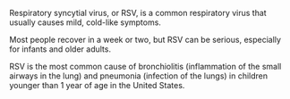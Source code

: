 Respiratory syncytial virus, or RSV, is a common respiratory virus that usually causes mild, cold-like symptoms.

Most people recover in a week or two, but RSV can be serious, especially for infants and older adults. 

RSV is the most common cause of bronchiolitis (inflammation of the small airways in the lung) and pneumonia (infection of the lungs) in children younger than 1 year of age in the United States.
